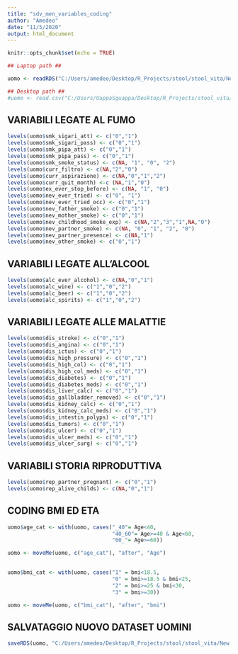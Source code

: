 ```yaml
---
title: "sdv_men_variables_coding"
author: "Amedeo"
date: "11/5/2020"
output: html_document
---
```


```r
knitr::opts_chunk$set(echo = TRUE)
```

```r
## Laptop path ##

uomo <- readRDS("C:/Users/amedeo/Desktop/R_Projects/stool/stool_vita/New data/uomo_col_changed.rds")

## Desktop path ##
#uomo <- read.csv("C:/Users/UappaSguappa/Desktop/R_Projects/stool_vita/uomo_dataset.csv", sep = "\t")
```

## VARIABILI LEGATE AL FUMO ##

```r

levels(uomo$smk_sigari_att) <- c("0","1")
levels(uomo$smk_sigari_pass) <- c("0","1")
levels(uomo$smk_pipa_att) <- c("0","1")
levels(uomo$smk_pipa_pass) <- c("0","1")
levels(uomo$smk_smoke_status) <- c(NA, "1", "0", "2")
levels(uomo$curr_filtro) <- c(NA,"2","0")
levels(uomo$curr_aspirazione) <- c(NA,"0","1","2")
levels(uomo$curr_quit_month) <-c (NA,"1","0")
levels(uomo$ex_ever_stop_before) <- c(NA, "1", "0")
levels(uomo$nev_ever_tried) <- c("0", "1")
levels(uomo$nev_ever_tried_occ) <- c("0","1")
levels(uomo$nev_father_smoke) <- c("0","1")
levels(uomo$nev_mother_smoke) <- c("0","1")
levels(uomo$nev_childhood_smoke_exp) <- c(NA,"2","3","1",NA,"0")
levels(uomo$nev_partner_smoke) <- c(NA, "0", "1", "2", "0")
levels(uomo$nev_partner_presence) <- c(NA,"1")
levels(uomo$nev_other_smoke) <- c("0","1")

```


## VARIABILI LEGATE ALL'ALCOOL ##

```r

levels(uomo$alc_ever_alcohol) <- c(NA,"0","1")
levels(uomo$alc_wine) <- c("1","0","2")
levels(uomo$alc_beer) <- c("1","0","2")
levels(uomo$alc_spirits) <- c("1","0","2")


```

## VARIABILI LEGATE ALLE MALATTIE ##

```r

levels(uomo$dis_stroke) <- c("0","1")
levels(uomo$dis_angina) <- c("0","1")
levels(uomo$dis_ictus) <- c("0","1")
levels(uomo$dis_high_pressure) <- c("0","1")
levels(uomo$dis_high_col) <- c("0","1")
levels(uomo$dis_high_col_meds) <- c("0","1")
levels(uomo$dis_diabetes) <- c("0","1")
levels(uomo$dis_diabetes_meds) <- c("0","1")
levels(uomo$dis_liver_calc) <- c("0","1")
levels(uomo$dis_gallbladder_removed) <- c("0","1")
levels(uomo$dis_kidney_calc) <- c("0","1")
levels(uomo$dis_kidney_calc_meds) <- c("0","1")
levels(uomo$dis_intestin_polyps) <- c("0","1")
levels(uomo$dis_tumors) <- c("0","1")
levels(uomo$dis_ulcer) <- c("0","1")
levels(uomo$dis_ulcer_meds) <- c("0","1")
levels(uomo$dis_ulcer_surg) <- c("0","1")

```


## VARIABILI STORIA RIPRODUTTIVA ##

```r

levels(uomo$rep_partner_pregnant) <- c("0","1")
levels(uomo$rep_alive_childs) <- c(NA,"0","1")

```

## CODING BMI ED ETA ##

```r

uomo$age_cat <- with(uomo, cases("_40"= Age<40,
                                 "40_60"= Age>=40 & Age<60,
                                 "60_"= Age>=60))

uomo <- moveMe(uomo, c("age_cat"), "after", "Age")

                                 
uomo$bmi_cat <- with(uomo, cases("1" = bmi<18.5,
                                 "0" = bmi>=18.5 & bmi<25,
                                 "2" = bmi>=25 & bmi<30,
                                 "3" = bmi>=30))

uomo <- moveMe(uomo, c("bmi_cat"), "after", "bmi")

```


## SALVATAGGIO NUOVO DATASET UOMINI ##

```r
saveRDS(uomo, "C:/Users/amedeo/Desktop/R_Projects/stool/stool_vita/New data/uomo_var_coded.rds")
```

